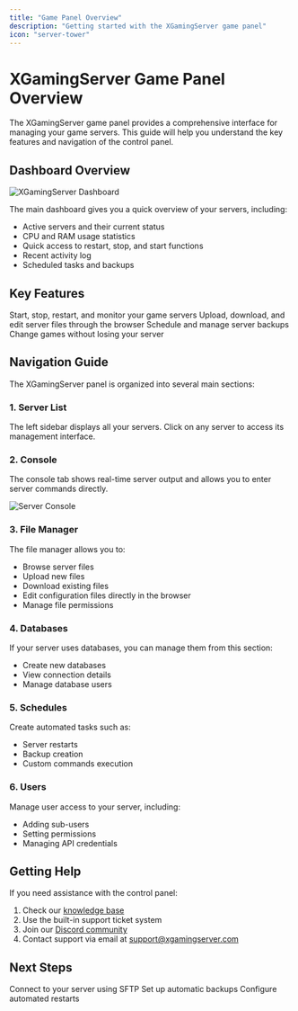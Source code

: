 ```yaml
---
title: "Game Panel Overview"
description: "Getting started with the XGamingServer game panel"
icon: "server-tower"
---
```


# XGamingServer Game Panel Overview

The XGamingServer game panel provides a comprehensive interface for managing your game servers. This guide will help you understand the key features and navigation of the control panel.

## Dashboard Overview

<Frame>
  <img src="/images/game-panel/dashboard-overview.jpg" alt="XGamingServer Dashboard" />
</Frame>

The main dashboard gives you a quick overview of your servers, including:

- Active servers and their current status
- CPU and RAM usage statistics
- Quick access to restart, stop, and start functions
- Recent activity log
- Scheduled tasks and backups

## Key Features

<CardGroup cols={2}>
  <Card title="Server Management" icon="sliders" href="./server-connection">
    Start, stop, restart, and monitor your game servers
  </Card>
  <Card title="File Management" icon="folder-tree" href="./file-management">
    Upload, download, and edit server files through the browser
  </Card>
  <Card title="Backup System" icon="database" href="./backups">
    Schedule and manage server backups
  </Card>
  <Card title="Game Swap" icon="arrows-rotate" href="./game-swap">
    Change games without losing your server
  </Card>
</CardGroup>

## Navigation Guide

The XGamingServer panel is organized into several main sections:

### 1. Server List

The left sidebar displays all your servers. Click on any server to access its management interface.

### 2. Console

The console tab shows real-time server output and allows you to enter server commands directly.

<Frame>
  <img src="/images/game-panel/console-view.jpg" alt="Server Console" />
</Frame>

### 3. File Manager

The file manager allows you to:
- Browse server files
- Upload new files
- Download existing files
- Edit configuration files directly in the browser
- Manage file permissions

### 4. Databases

If your server uses databases, you can manage them from this section:
- Create new databases
- View connection details
- Manage database users

### 5. Schedules

Create automated tasks such as:
- Server restarts
- Backup creation
- Custom commands execution

### 6. Users

Manage user access to your server, including:
- Adding sub-users
- Setting permissions
- Managing API credentials

## Getting Help

If you need assistance with the control panel:

1. Check our [knowledge base](https://help.xgamingserver.com)
2. Use the built-in support ticket system
3. Join our [Discord community](https://discord.gg/xgamingserver)
4. Contact support via email at support@xgamingserver.com

## Next Steps

<CardGroup cols={3}>
  <Card title="SFTP Connection" icon="network-wired" href="./sftp-connection">
    Connect to your server using SFTP
  </Card>
  <Card title="Backup System" icon="database" href="./backups">
    Set up automatic backups
  </Card>
  <Card title="Restart Schedules" icon="clock" href="./restart-schedules">
    Configure automated restarts
  </Card>
</CardGroup>
